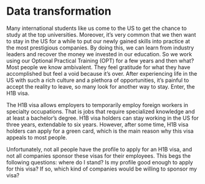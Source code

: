 # Data transformation

Many international students like us come to the US to get the chance to study at the top universities. Moreover, it's very common that we then want to stay in the US for a while to put our newly gained skills into practice at the most prestigious companies. By doing this, we can learn from industry leaders and recover the money we invested in our education. So we work using our Optional Practical Training (OPT) for a few years and then what? Most people we know ambivalent. They feel gratitude for what they have accomplished but feel a void because it's over. After experiencing life in the US with such a rich culture and a plethora of opportunities, it's painful to accept the reality to leave, so many look for another way to stay. Enter, the H1B visa.

The H1B visa allows employers to temporarily employ foreign workers in specialty occupations. That is jobs that require specialized knowledge and at least a bachelor's degree. H1B visa holders can stay working in the US for three years, extendable to six years. However, after some time, H1B visa holders can apply for a green card, which is the main reason why this visa appeals to most people.

Unfortunately, not all people have the profile to apply for an H1B visa, and not all companies sponsor these visas for their employees. This begs the following questions: where do I stand? Is my profile good enough to apply for this visa? If so, which kind of companies would be willing to sponsor my visa? 

